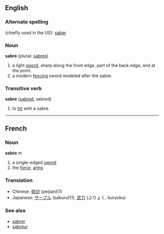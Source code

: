 ==English==
===Alternate spelling===
(chiefly used in the US): [[saber]]

===Noun===
'''sabre''' (plural: [[sabres]])

# a light [[sword]], sharp along the front edge, part of the back edge, and at the point.
# a modern [[fencing]] sword modeled after the sabre.

===Transitive verb===
'''sabre''' ([[sabred]], sabred)

# to [[hit]] with a sabre.
----

==French==
===Noun===
'''sabre''' ''m''

# a single-edged [[sword]]
# the [[force]], [[arms]]

===Translation===
*Chinese: [[佩剑]] (peijian)(1)
*Japanese: [[サーブル]] (saburu)(1), [[武力]] (ぶりょく, buryoku)

===See also===
*[[sabrer]]
*[[sabreur]]